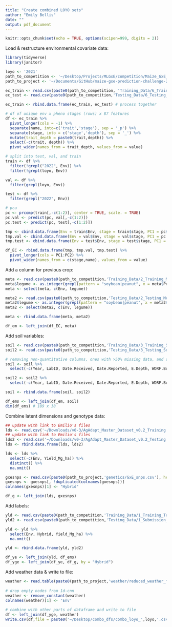```yaml
---
title: "Create combined LOYO sets"
author: "Emily Bellis"
date: ""
output: pdf_document
---
```


```r
knitr::opts_chunk$set(echo = TRUE, options(scipen=999, digits = 2))
```

Load & restructure environmental covariate data:
```r
library(tidyverse)
library(janitor)

loyo <- '2021'
path_to_competition <- '~/Desktop/Projects/MLGxE/competition/Maize_GxE_Competition_Data/'
path_to_project <- '~/Documents/GitHub/maize-gxe-prediction-challenge-2023/data_wrangling/'

ec_train <- read.csv(paste0(path_to_competition, 'Training_Data/6_Training_EC_Data_2014_2021.csv', sep = ""), header = T)
ec_test <- read.csv(paste0(path_to_competition,'Testing_Data/6_Testing_EC_Data_2022.csv', sep = ""), header = T)

ec_train <- rbind.data.frame(ec_train, ec_test) # process together

# df of unique env x pheno stages (rows) x 87 features
df <- ec_train %>% 
  pivot_longer(cols = -1) %>%
  separate(name, into=c('trait','stage'), sep = '_p') %>%
  separate(stage, into = c('stage','depth'), sep = '_') %>%
  mutate(trait_depth = paste0(trait,depth)) %>%
  select(-c(trait, depth)) %>%
  pivot_wider(names_from = trait_depth, values_from = value)

# split into test, val, and train
train <- df %>% 
  filter(!grepl("2022", Env)) %>%
  filter(!grepl(loyo, Env)) 

val <- df %>% 
  filter(grepl(loyo, Env))

test <- df %>% 
  filter(grepl("2022", Env))

# pca
pc <- prcomp(train[,-c(1:2)], center = TRUE, scale. = TRUE)
pc.val <- predict(pc, val[,-c(1:2)])
pc.test <- predict(pc, test[,-c(1:2)])

tmp <- cbind.data.frame(Env = train$Env, stage = train$stage, PC1 = pc$x[,1], PC2 = pc$x[,2])
tmp.val <- cbind.data.frame(Env = val$Env, stage = val$stage, PC1 = pc.val[,1], PC2 = pc.val[,2])
tmp.test <- cbind.data.frame(Env = test$Env, stage = test$stage, PC1 = pc.test[,1], PC2 = pc.test[,2])

df_EC <- rbind.data.frame(tmp, tmp.val, tmp.test) %>% 
  pivot_longer(cols = PC1:PC2) %>% 
  pivot_wider(names_from = c(stage,name), values_from = value)
```

Add a column for previous crop:
```r
meta <- read.csv(paste0(path_to_competition,'Training_Data/2_Training_Meta_Data_2014_2021.csv',sep = ""), header = T)
meta$legume <- as.integer(grepl(pattern = "soybean|peanut", x = meta$Previous_Crop))
meta <- select(meta, c(Env, legume))

meta2 <- read.csv(paste0(path_to_competition,'Testing_Data/2_Testing_Meta_Data_2022.csv', sep = ""), header = T)
meta2$legume <- as.integer(grepl(pattern = "soybean|peanut", x = meta2$Previous_Crop))
meta2 <- select(meta2, c(Env, legume))

meta <- rbind.data.frame(meta, meta2)

df_em <- left_join(df_EC, meta)
```

Add soil variables:
```r
soil <- read.csv(paste0(path_to_competition,'Training_Data/3_Training_Soil_Data_2015_2021.csv', sep = ""), header = T)
soil2 <- read.csv(paste0(path_to_competition,'Testing_Data/3_Testing_Soil_Data_2022.csv', sep = ""),header = T)

# removing non-quantitative columns, ones with >50% missing data, and spearman correlation >0.9
soil <- soil %>%
  select(-c(Year, LabID, Date.Received, Date.Reported, E.Depth, WDRF.Buffer.pH, Texture.No, Texture, BpH, Comments, Zinc.ppm.Zn, Iron.ppm.Fe, Manganese.ppm.Mn, Copper.ppm.Cu, Boron.ppm.B, lbs.N.A, CEC.Sum.of.Cations.me.100g))

soil2 <- soil2 %>%
  select(-c(Year, LabID, Date.Received, Date.Reported, E.Depth, WDRF.Buffer.pH, Texture.No, Texture, Comments, lbs.N.A, CEC.Sum.of.Cations.me.100g))

soil <- rbind.data.frame(soil, soil2)

df_ems <- left_join(df_em, soil)
dim(df_ems) # 189 x 38
```

Combine latent dimensions and genotype data:
```r
## update with link to Emilio's files
lds <- read.csv('~/Downloads/v0-3/AgAdapt_Master_Dataset_v0.2_Training.csv', header = T)[,1:8]
## update with link to Emilio's files
lds2 <- read.csv('~/Downloads/v0-3/AgAdapt_Master_Dataset_v0.2_Testing.csv', header = T)[,1:8]
lds <- rbind.data.frame(lds, lds2)

lds <- lds %>% 
  select(-c(Env, Yield_Mg_ha)) %>%
  distinct() %>% 
  na.omit()

gxesnps <- read.csv(paste0(path_to_project,'genetics/GxE_snps.csv'), header = T, check.names = F)
gxesnps <- gxesnps[, !duplicated(colnames(gxesnps))]
colnames(gxesnps)[1] <- "Hybrid"

df_g <- left_join(lds, gxesnps)
```

Add labels:
```r
yld <- read.csv(paste0(path_to_competition,'Training_Data/1_Training_Trait_Data_2014_2021.csv', sep = ""), header = T)
yld2 <- read.csv(paste0(path_to_competition,'Testing_Data/1_Submission_Template_2022.csv', sep = ""), header = T)

yld <- yld %>%
  select(Env, Hybrid, Yield_Mg_ha) %>%
  na.omit()

yld <- rbind.data.frame(yld, yld2)

df_ye <- left_join(yld, df_ems)
df_yge <- left_join(df_ye, df_g, by = "Hybrid")
```

Add weather data & write to file:
```r
weather <- read.table(paste0(path_to_project,'weather/reduced_weather_features/loyo',loyo,'_weather_reduced.txt', sep = ""), header = F)
  
# drop empty nodes from 1d-cnn
weather <- remove_constant(weather)
colnames(weather)[1] <- 'Env'
  
# combine with other parts of dataframe and write to file
df <- left_join(df_yge, weather)
write.csv(df,file = paste0('~/Desktop/combo_dfs/combo_loyo_',loyo,'.csv'), quote = F, row.names = F)
```
